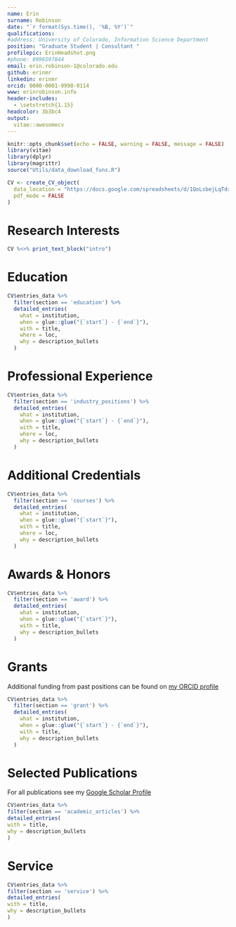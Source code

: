 ```yaml
---
name: Erin
surname: Robinson
date: "`r format(Sys.time(), '%B, %Y')`"
qualifications: 
#address: University of Colorado, Information Science Department
position: "Graduate Student | Consultant "
profilepic: ErinHeadshot.png
#phone: 0996597844
email: erin.robinson-1@colorado.edu
github: erinmr
linkedin: erinmr
orcid: 0000-0001-9998-0114
www: erinrobinson.info
header-includes:
  - \setstretch{1.15}
headcolor: 3b3bc4
output: 
  vitae::awesomecv
---
```



```r
knitr::opts_chunk$set(echo = FALSE, warning = FALSE, message = FALSE)
library(vitae)
library(dplyr)
library(magrittr)
source("Utils/data_download_funs.R")

CV <- create_CV_object(
  data_location = "https://docs.google.com/spreadsheets/d/1QoLsbejLqTdxpQZeED8yNJ6I2-x_WaEjbaaQfLC_pR8/edit?usp=sharing",  
  pdf_mode = FALSE
)
```

\vspace*{0.5cm}
# Research Interests
```r
CV %<>% print_text_block("intro") 
```

# Education

```r
CV$entries_data %>% 
  filter(section == 'education') %>% 
  detailed_entries(
    what = institution,
    when = glue::glue("{`start`} - {`end`}"),
    with = title,
    where = loc,
    why = description_bullets
  )
```

# Professional Experience

```r
CV$entries_data %>% 
  filter(section == 'industry_positions') %>% 
  detailed_entries(
    what = institution,
    when = glue::glue("{`start`} - {`end`}"),
    with = title,
    where = loc,
    why = description_bullets
  )
```

# Additional Credentials

```r
CV$entries_data %>% 
  filter(section == 'courses') %>% 
  detailed_entries(
    what = institution,
    when = glue::glue("{`start`}"),
    with = title,
    where = loc,
    why = description_bullets
  )
```

# Awards & Honors

```r
CV$entries_data %>% 
  filter(section == 'award') %>% 
  detailed_entries(
    what = institution,
    when = glue::glue("{`start`}"),
    with = title,
    why = description_bullets
  )
```

# Grants
Additional funding from past positions can be found on [my ORCID profile](https://orcid.org/0000-0001-9998-0114)

```r
CV$entries_data %>% 
  filter(section == 'grant') %>% 
  detailed_entries(
    what = institution,
    when = glue::glue("{`start`} - {`end`}"),
    with = title,
    why = description_bullets
  )
```

# Selected Publications 
For all publications see my [Google Scholar Profile](https://scholar.google.com/citations?user=PfGu6vEAAAAJ&hl=en&oi=sra) 
```r
CV$entries_data %>%
filter(section == 'academic_articles') %>%
detailed_entries(
with = title,
why = description_bullets
)
```

# Service

```r
CV$entries_data %>%
filter(section == 'service') %>%
detailed_entries(
with = title,
why = description_bullets
)
```